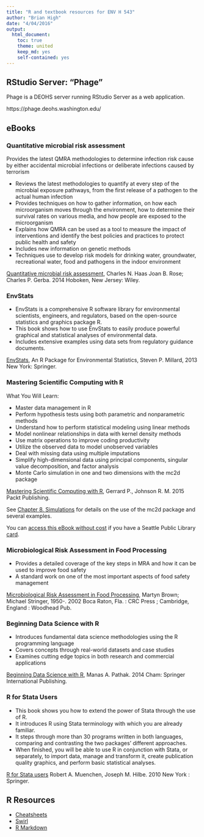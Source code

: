 ```yaml
---
title: "R and textbook resources for ENV H 543"
author: "Brian High"
date: "4/04/2016"
output:
  html_document:
    toc: true
    theme: united
    keep_md: yes
    self-contained: yes
---
```


## RStudio Server: "Phage"

Phage is a DEOHS server running RStudio Server as a web application.

https://phage.deohs.washington.edu/

## eBooks

### Quantitative microbial risk assessment

Provides the latest QMRA methodologies to determine infection risk cause by 
either accidental microbial infections or deliberate infections caused by terrorism

- Reviews the latest methodologies to quantify at every step of the microbial
exposure pathways, from the first release of a pathogen to the actual human
infection
- Provides techniques on how to  gather information, on how each microorganism 
moves through the environment, how to determine their survival rates on various
media, and how people are exposed to the microorganism
- Explains how QMRA can be used as a tool to measure the impact of interventions 
and identify the best policies and practices to protect public health and safety
- Includes new information on genetic methods
- Techniques use to develop risk models for drinking water, groundwater, 
recreational water, food and pathogens in the indoor environment

[Quantitative microbial risk assessment](http://alliance-primo.hosted.exlibrisgroup.com/UW:all:CP51230982940001451), Charles N. Haas Joan B. Rose; Charles P. Gerba. 2014  Hoboken, New Jersey: Wiley.

### EnvStats

- EnvStats is a comprehensive R software library for environmental scientists,
engineers, and regulators, based on the open-source statistics and graphics 
package R.
- This book shows how to use EnvStats to easily produce powerful graphical and 
statistical analyses of environmental data.
- Includes extensive examples using data sets from regulatory guidance documents.

[EnvStats](http://offcampus.lib.washington.edu/login?url=http://link.springer.com/book/10.1007/978-1-4614-8456-1), An R Package for Environmental Statistics, Steven P. Millard, 2013 New York: Springer.

### Mastering Scientific Computing with R

What You Will Learn:

- Master data management in R
- Perform hypothesis tests using both parametric and nonparametric methods
- Understand how to perform statistical modeling using linear methods
- Model nonlinear relationships in data with kernel density methods
- Use matrix operations to improve coding productivity
- Utilize the observed data to model unobserved variables
- Deal with missing data using multiple imputations
- Simplify high-dimensional data using principal components, singular value decomposition, and factor analysis
- Monte Carlo simulation in one and two dimensions with the mc2d package

[Mastering Scientific Computing with R](http://shop.oreilly.com/product/9781783555253.do), Gerrard P., Johnson R. M. 2015 Packt Publishing.

See [Chapter 8. Simulations](https://books.google.com/books?id=MI92BgAAQBAJ&lpg=PA285&ots=FRoO7PRGIU&dq=%22Chapter%208.%20Simulations%22&pg=PA285#v=onepage&q=%22Chapter%208.%20Simulations%22&f=false) for details on the use of the mc2d package and several examples.

You can [access this eBook without  cost](http://ezproxy.spl.org:2048/login?url=http://proquest.safaribooksonline.com/9781783555253) 
if you have a Seattle Public Library [card](http://www.spl.org/using-the-library/get-started/get-a-library-card).

### Microbiological Risk Assessment in Food Processing

- Provides a detailed coverage of the key steps in MRA and how it can be used to improve food safety
- A standard work on one of the most important aspects of food safety management

[Microbiological Risk Assessment in Food Processing](http://alliance-primo.hosted.exlibrisgroup.com/UW:all:CP71155643330001451), Martyn Brown; Michael Stringer, 1950-.
2002 Boca Raton, Fla. : CRC Press ; Cambridge, England : Woodhead Pub.

### Beginning Data Science with R

- Introduces fundamental data science methodologies using the R programming language
- Covers concepts through real-world datasets and case studies
- Examines cutting edge topics in both research and commercial applications

[Beginning Data Science with R](http://alliance-primo.hosted.exlibrisgroup.com/primo_library/libweb/action/dlDisplay.do?vid=UW&search_scope=all&docId=dedupmrg490691634&fn=permalink), Manas A. Pathak. 2014 Cham: Springer International Publishing.

### R for Stata Users

- This book shows you how to extend the power of Stata through the use of R. 
- It introduces R using Stata terminology with which you are already familiar. 
- It steps through more than 30 programs written in both languages, comparing and contrasting the two packages' different approaches. 
- When finished, you will be able to use R in conjunction with Stata, or separately, to import data, manage and transform it, create publication quality graphics, and perform basic statistical analyses.

[R for Stata users](http://alliance-primo.hosted.exlibrisgroup.com/UW:all:CP71161669170001451)
Robert A. Muenchen, Joseph M. Hilbe. 2010 New York : Springer.

## R Resources

- [Cheatsheets](https://www.rstudio.com/resources/cheatsheets/)
- [Swirl](http://swirlstats.com/students.html)
- [R Markdown](http://rmarkdown.rstudio.com/)